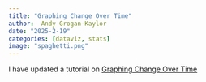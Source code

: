 ```yaml
---
title: "Graphing Change Over Time"
author:  Andy Grogan-Kaylor 
date: "2025-2-19"
categories: [dataviz, stats]
image: "spaghetti.png"
---
```


I have updated a tutorial on [Graphing Change Over Time](https://agrogan1.github.io/dataviz/graphing-change-over-time/index.html)



